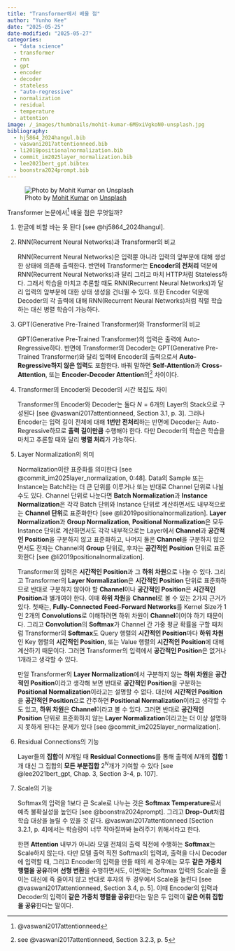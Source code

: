 ```yaml
---
title: "Transformer에서 배울 점"
author: "Yunho Kee"
date: "2025-05-25"
date-modified: "2025-05-27"
categories:
  - "data science"
  - transformer
  - rnn
  - gpt
  - encoder
  - decoder
  - stateless
  - "auto-regressive"
  - normalization
  - residual
  - temperature
  - attention
image: /_images/thumbnails/mohit-kumar-6M9xiVgkoN0-unsplash.jpg
bibliography: 
  - hj5864_2024hangul.bib
  - vaswani2017attentionneed.bib
  - li2019positionalnormalization.bib
  - commit_im2025layer_normalization.bib
  - lee2021bert_gpt.bibtex
  - boonstra2024prompt.bib
---
```


![Photo by <a href="https://unsplash.com/@98mohitkumar?utm_content=creditCopyText&utm_medium=referral&utm_source=unsplash">Mohit Kumar</a> on <a href="https://unsplash.com/photos/aerial-photography-of-buildings-6M9xiVgkoN0?utm_content=creditCopyText&utm_medium=referral&utm_source=unsplash">Unsplash</a>]({{< meta image >}}){fig-alt="A photo of a bird's eye view of a city."}

Transformer 논문에서^[@vaswani2017attentionneed] 배울 점은 무엇일까?

1. 한글에 비할 바는 못 된다 [see @hj5864_2024hangul].

2. RNN(Recurrent Neural Networks)과 Transformer의 비교

   RNN(Recurrent Neural Networks)은 입력뿐 아니라 입력의 앞부분에 대해 생성한 상태에 의존해 출력한다.
   반면에 Transformer는 **Encoder의 전처리** 덕분에 RNN(Recurrent Neural Networks)과 달리 그리고 마치 HTTP처럼 Stateless하다.
   그래서 학습을 마치고 추론할 때도 RNN(Recurrent Neural Networks)과 달리 입력의 앞부분에 대한 상태 생성을 건너뛸 수 있다.
   또한 Encoder 덕분에 Decoder의 각 출력에 대해 RNN(Recurrent Neural Networks)처럼 직렬 학습하는 대신 병렬 학습이 가능하다.

3. GPT(Generative Pre-Trained Transformer)와 Transformer의 비교

   GPT(Generative Pre-Trained Transformer)의 입력은 출력에 Auto-Regressive하다.
   반면에 Transformer의 Decoder는 GPT(Generative Pre-Trained Transformer)와 달리 입력에 Encoder의 출력으로서 **Auto-Regressive하지 않은 입력**도 포함한다.
   바꿔 말하면 **Self-Attention**과 **Cross-Attention**, 또는 **Encoder-Decoder Attention**의^[see @vaswani2017attentionneed, Section 3.2.3, p. 5] 차이이다.
  

4. Transformer의 Encoder와 Decoder의 시간 복잡도 차이

   Transformer의 Encoder와 Decoder는 둘다 $N = 6$개의 Layer의 Stack으로 구성된다 [see @vaswani2017attentionneed, Section 3.1, p. 3].
   그러나 Encoder는 입력 길이 전체에 대해 **1번만 전처리**하는 반면에 Decoder는 Auto-Regressive하므로 **출력 길이만큼** 수행해야 한다.
   다만 Decoder의 학습은 학습을 마치고 추론할 때와 달리 **병렬 처리**가 가능하다.

5. Layer Normalization의 의미

   Normalization이란 표준화를 의미한다 [see @commit_im2025layer_normalization, 0:48]. Data의 Sample 또는 Instance는 Batch라는 더 큰 단위를 이루거나 또는 반대로 Channel 단위로 나뉠 수도 있다. Channel 단위로 나눈다면 **Batch Normalization**과 **Instance Normalization**은 각각 Batch 단위와 Instance 단위로 계산하면서도 내부적으로는 **Channel 단위**로 표준화한다 [see @li2019positionalnormalization]. **Layer Normalization**과 **Group Normalization**, **Positional Normalization**은 모두 Instance 단위로 계산하면서도 각각 내부적으로는 Layer에서 **Channel**과 **공간적인 Position**을 구분하지 않고 표준화하고, 나머지 둘은 **Channel**을 구분하지 않으면서도 전자는 Channel의 **Group** 단위로, 후자는 **공간적인 Position** 단위로 표준화한다 [see @li2019positionalnormalization].
  
   Transformer의 입력은 **시간적인 Position**과 그 **하위 차원**으로 나눌 수 있다. 그리고 Transformer의 **Layer Normalization**은 **시간적인 Position** 단위로 표준화하므로 반대로 구분하지 않아야 할 **Channel**이나 **공간적인 Position**은 **시간적인 Position**과 별개여야 한다. 이때 **하위 차원**을 **Channel**로 볼 수 있는 2가지 근거가 있다. 첫째는, **Fully-Connected Feed-Forward Networks**를 Kernel Size가 1인 2개의 **Convolutions**로 이해하려면 하위 차원이 **Channel**이어야 하기 때문이다. 그리고 **Convolution**의 **Softmax**가 Channel 간 가중 평균 확률을 구할 때처럼 Transformer의 **Softmax**도 Query 행렬의 **시간적인 Position**마다 **하위 차원**인 Key 행렬의 **시간적인 Position**, 또는 Value 행렬의 **시간적인 Position**에 대해 계산하기 때문이다. 그러면 Transformer의 입력에서 **공간적인 Position**은 없거나 1개라고 생각할 수 있다.
  
   만일 Transformer의 **Layer Normalization**에서 구분하지 않는 **하위 차원**을 **공간적인 Position**이라고 생각해 보면 반대로 **공간적인 Position**을 구분하는 **Positional Normalization**이라고는 설명할 수 없다. 대신에 **시간적인 Position**을 **공간적인 Position**으로 간주하면 **Positional Normalization**이라고 생각할 수도 있고, **하위 차원**은 **Channel**이라고 볼 수 있다. 그러면 반대로 **공간적인 Position** 단위로 표준화하지 않는 **Layer Normalization**이라고는 더 이상 설명하지 못하게 된다는 문제가 있다 [see @commit_im2025layer_normalization].

6. Residual Connections의 기능

   Layer들의 **집합**이 $N$개일 때 **Residual Connections**를 통해 출력에 $N$개의 **집합** 1개 대신 그 집합의 **모든 부분집합** $2^N$개가 기여할 수 있다 [see @lee2021bert_gpt, Chap. 3, Section 3-4, p. 107].

7. Scale의 기능

   Softmax의 입력을 1보다 큰 Scale로 나누는 것은 **Softmax Temperature**로서 예측 불확실성을 높인다 [see @boonstra2024prompt].
   그리고 **Drop-Out**처럼 학습 대상을 늘릴 수 있을 것 같다.
  @vaswani2017attentionneed [Section 3.2.1, p. 4]에서는 학습량이 너무 작아질까봐 늘려주기 위해서라고 한다.
  
   한편 **Attention** 내부가 아니라 모델 전체의 출력 직전에 수행하는 **Softmax**는 Scale하지 않는다.
   다만 모델 출력 직전 Softmax의 입력과, 출력을 다시 Decoder에 입력할 때, 그리고 Encoder의 입력을 만들 때의 세 경우에는 모두 **같은 가중치 행렬을 공유**하며 **선형 변환**을 수행하면서도, 이번에는 Softmax 입력의 Scale을 줄이는 대신에 즉 줄이지 않고 반대로 후자의 두 경우에서 Scale을 늘린다 [see @vaswani2017attentionneed, Section 3.4, p. 5].
   이때 Encoder의 입력과 Decoder의 입력이 **같은 가중치 행렬을 공유**한다는 말은 두 입력이 **같은 어휘 집합을 공유**한다는 말이다.